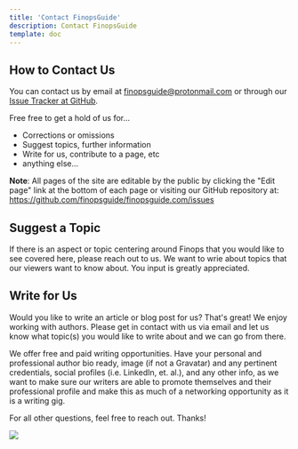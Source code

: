 ```yaml
---
title: 'Contact FinopsGuide'
description: Contact FinopsGuide
template: doc
---
```


## How to Contact Us
You can contact us by email at finopsguide@protonmail.com or through our [Issue Tracker at GitHub](https://github.com/finopsguide/finopsguide.com/issues).

Free free to get a hold of us for...
- Corrections or omissions
- Suggest topics, further information
- Write for us, contribute to a page, etc
- anything else...

__Note__: All pages of the site are editable by the public by clicking the "Edit page" link at the bottom of each page or visiting our GitHub repository at: https://github.com/finopsguide/finopsguide.com/issues

## Suggest a Topic
If there is an aspect or topic centering around Finops that you would like to see covered here, please reach out to us. We want to wrie about topics that our viewers want to know about. You input is greatly appreciated.

## Write for Us
Would you like to write an article or blog post for us? That's great! We enjoy working with authors. Please get in contact with us via email and let us know what topic(s) you would like to write about and we can go from there.

We offer free and paid writing opportunities. Have your personal and professional author bio ready, image (if not a Gravatar) and any pertinent credentials, social profiles (i.e. LinkedIn, et. al.), and any other info, as we want to make sure our writers are able to promote themselves and their professional profile and make this as much of a networking opportunity as it is a writing gig.

For all other questions, feel free to reach out. Thanks!

<img src="./src/assets/images/finopsguide-547x127.png" />
